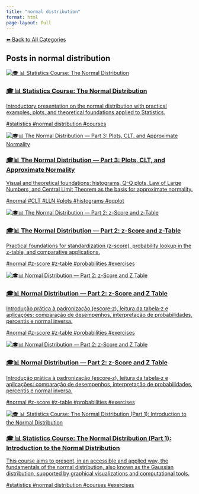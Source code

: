 ```yaml
---
title: "normal distribution"
format: html
page-layout: full
---
```


[⬅ Back to All Categories](../categories.qmd)

## Posts in **normal distribution**

::: {.cards-grid}
<div class="card">
<a class="card-link" href="/posts/courses/statistics/normal_distribution/index.html">
<div class="card-image"><img src="/images/banner.png" alt="🎓 📊 Statistics Course: The Normal Distribution"></div>
<div class="card-content">
<h3 class="card-title">🎓 📊 Statistics Course: The Normal Distribution</h3>
<p class="card-desc">Introductory presentation on the normal distribution with practical examples, plots, and theoretical foundations applied to Statistics.</p>
<div class="chips"><span class="chip">#statistics</span> <span class="chip">#normal distribution</span> <span class="chip">#courses</span></div>
</div>
</a>
</div>
<div class="card">
<a class="card-link" href="/posts/courses/statistics/normal_distribution/part-3/normal-distribution-part3.html">
<div class="card-image"><img src="/images/banner.png" alt="🎓📊 The Normal Distribution — Part 3: Plots, CLT, and Approximate Normality"></div>
<div class="card-content">
<h3 class="card-title">🎓📊 The Normal Distribution — Part 3: Plots, CLT, and Approximate Normality</h3>
<p class="card-desc">Visual and theoretical foundations: histograms, Q–Q plots, Law of Large Numbers, and Central Limit Theorem as the basis for approximate normality.</p>
<div class="chips"><span class="chip">#normal</span> <span class="chip">#CLT</span> <span class="chip">#LLN</span> <span class="chip">#plots</span> <span class="chip">#histograms</span> <span class="chip">#qqplot</span></div>
</div>
</a>
</div>
<div class="card">
<a class="card-link" href="/posts/courses/statistics/normal_distribution/part-2/normal-distribution-part2.html">
<div class="card-image"><img src="/images/banner.png" alt="🎓📊 The Normal Distribution — Part 2: z-Score and z-Table"></div>
<div class="card-content">
<h3 class="card-title">🎓📊 The Normal Distribution — Part 2: z-Score and z-Table</h3>
<p class="card-desc">Practical foundations for standardization (z-score), probability lookup in the z-table, and comparative applications.</p>
<div class="chips"><span class="chip">#normal</span> <span class="chip">#z-score</span> <span class="chip">#z-table</span> <span class="chip">#probabilities</span> <span class="chip">#exercises</span></div>
</div>
</a>
</div>
<div class="card">
<a class="card-link" href="/posts/courses/statistics/normal_distribution/part-2/normal-distribution-part2.sync-conflict-20250904-042416-HGFPXGB.html">
<div class="card-image"><img src="/images/banner.png" alt="🎓📊 Normal Distribution — Part 2: z-Score and Z Table"></div>
<div class="card-content">
<h3 class="card-title">🎓📊 Normal Distribution — Part 2: z-Score and Z Table</h3>
<p class="card-desc">Introdução prática à padronização (escore‑z), leitura da tabela‑z e aplicações: comparação de desempenhos, interpretação de probabilidades, percentis e normal inversa.</p>
<div class="chips"><span class="chip">#normal</span> <span class="chip">#z-score</span> <span class="chip">#z-table</span> <span class="chip">#probabilities</span> <span class="chip">#exercises</span></div>
</div>
</a>
</div>
<div class="card">
<a class="card-link" href="/posts/courses/statistics/normal_distribution/part-2/normal-distribution-part2.sync-conflict-20250905-071012-HGFPXGB.html">
<div class="card-image"><img src="/images/banner.png" alt="🎓📊 Normal Distribution — Part 2: z-Score and Z Table"></div>
<div class="card-content">
<h3 class="card-title">🎓📊 Normal Distribution — Part 2: z-Score and Z Table</h3>
<p class="card-desc">Introdução prática à padronização (escore‑z), leitura da tabela‑z e aplicações: comparação de desempenhos, interpretação de probabilidades, percentis e normal inversa.</p>
<div class="chips"><span class="chip">#normal</span> <span class="chip">#z-score</span> <span class="chip">#z-table</span> <span class="chip">#probabilities</span> <span class="chip">#exercises</span></div>
</div>
</a>
</div>
<div class="card">
<a class="card-link" href="/posts/courses/statistics/normal_distribution/part-1/normal-distribution.html">
<div class="card-image"><img src="/images/banner.png" alt="🎓 📊 Statistics Course: The Normal Distribution (Part 1): Introduction to the Normal Distribution"></div>
<div class="card-content">
<h3 class="card-title">🎓 📊 Statistics Course: The Normal Distribution (Part 1): Introduction to the Normal Distribution</h3>
<p class="card-desc">This course aims to present, in an accessible and applied way, the fundamentals of the normal distribution, also known as the Gaussian distribution, supported by graphical visualizations and computational tools.</p>
<div class="chips"><span class="chip">#statistics</span> <span class="chip">#normal distribution</span> <span class="chip">#courses</span> <span class="chip">#exercises</span></div>
</div>
</a>
</div>
:::
